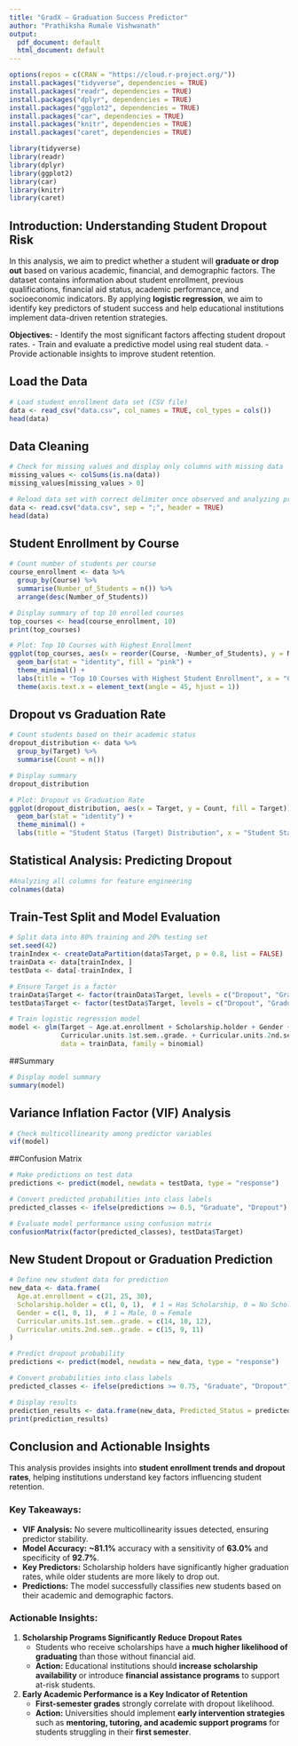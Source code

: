 ```yaml
---
title: "GradX – Graduation Success Predictor"
author: "Prathiksha Rumale Vishwanath"
output:
  pdf_document: default
  html_document: default
---
```


```r
options(repos = c(CRAN = "https://cloud.r-project.org/"))
install.packages("tidyverse", dependencies = TRUE)
install.packages("readr", dependencies = TRUE)
install.packages("dplyr", dependencies = TRUE)
install.packages("ggplot2", dependencies = TRUE)
install.packages("car", dependencies = TRUE)
install.packages("knitr", dependencies = TRUE)
install.packages("caret", dependencies = TRUE)
```

```r
library(tidyverse)
library(readr)
library(dplyr)
library(ggplot2)
library(car)
library(knitr)
library(caret)
```

## Introduction: Understanding Student Dropout Risk

In this analysis, we aim to predict whether a student will **graduate or drop out** based on various academic, financial, and demographic factors. The dataset contains information about student enrollment, previous qualifications, financial aid status, academic performance, and socioeconomic indicators. By applying **logistic regression**, we aim to identify key predictors of student success and help educational institutions implement data-driven retention strategies.

**Objectives:**
- Identify the most significant factors affecting student dropout rates.
- Train and evaluate a predictive model using real student data.
- Provide actionable insights to improve student retention.

## Load the Data

```r
# Load student enrollment data set (CSV file)
data <- read_csv("data.csv", col_names = TRUE, col_types = cols())
head(data)
```

## Data Cleaning

```r
# Check for missing values and display only columns with missing data
missing_values <- colSums(is.na(data))
missing_values[missing_values > 0]
```

```r
# Reload data set with correct delimiter once observed and analyzing presence or missing values
data <- read.csv("data.csv", sep = ";", header = TRUE)
head(data)
```

## Student Enrollment by Course

```r
# Count number of students per course
course_enrollment <- data %>% 
  group_by(Course) %>% 
  summarise(Number_of_Students = n()) %>% 
  arrange(desc(Number_of_Students))

# Display summary of top 10 enrolled courses
top_courses <- head(course_enrollment, 10)
print(top_courses)

```

```r
# Plot: Top 10 Courses with Highest Enrollment
ggplot(top_courses, aes(x = reorder(Course, -Number_of_Students), y = Number_of_Students)) +
  geom_bar(stat = "identity", fill = "pink") +
  theme_minimal() +
  labs(title = "Top 10 Courses with Highest Student Enrollment", x = "Course ID", y = "Number of Students") +
  theme(axis.text.x = element_text(angle = 45, hjust = 1))
```

## Dropout vs Graduation Rate

```r
# Count students based on their academic status
dropout_distribution <- data %>% 
  group_by(Target) %>% 
  summarise(Count = n())

# Display summary
dropout_distribution
```

```r
# Plot: Dropout vs Graduation Rate
ggplot(dropout_distribution, aes(x = Target, y = Count, fill = Target)) +
  geom_bar(stat = "identity") +
  theme_minimal() +
  labs(title = "Student Status (Target) Distribution", x = "Student Status", y = "Count")
```

## Statistical Analysis: Predicting Dropout

```r
#Analyzing all columns for feature engineering
colnames(data)
```

## Train-Test Split and Model Evaluation

```r
# Split data into 80% training and 20% testing set
set.seed(42)
trainIndex <- createDataPartition(data$Target, p = 0.8, list = FALSE)
trainData <- data[trainIndex, ]
testData <- data[-trainIndex, ]

# Ensure Target is a factor
trainData$Target <- factor(trainData$Target, levels = c("Dropout", "Graduate"))
testData$Target <- factor(testData$Target, levels = c("Dropout", "Graduate"))

# Train logistic regression model
model <- glm(Target ~ Age.at.enrollment + Scholarship.holder + Gender + 
             Curricular.units.1st.sem..grade. + Curricular.units.2nd.sem..grade., 
             data = trainData, family = binomial)
```

##Summary

```r
# Display model summary
summary(model)
```

## Variance Inflation Factor (VIF) Analysis

```r
# Check multicollinearity among predictor variables
vif(model)
```
##Confusion Matrix

```r
# Make predictions on test data
predictions <- predict(model, newdata = testData, type = "response")

# Convert predicted probabilities into class labels
predicted_classes <- ifelse(predictions >= 0.5, "Graduate", "Dropout")

# Evaluate model performance using confusion matrix
confusionMatrix(factor(predicted_classes), testData$Target)
```

## New Student Dropout or Graduation Prediction

```r
# Define new student data for prediction
new_data <- data.frame(
  Age.at.enrollment = c(21, 25, 30),
  Scholarship.holder = c(1, 0, 1),  # 1 = Has Scholarship, 0 = No Scholarship
  Gender = c(1, 0, 1),  # 1 = Male, 0 = Female
  Curricular.units.1st.sem..grade. = c(14, 10, 12),
  Curricular.units.2nd.sem..grade. = c(15, 9, 11)
)

# Predict dropout probability
predictions <- predict(model, newdata = new_data, type = "response")

# Convert probabilities into class labels
predicted_classes <- ifelse(predictions >= 0.75, "Graduate", "Dropout")

# Display results
prediction_results <- data.frame(new_data, Predicted_Status = predicted_classes, Probability = predictions)
print(prediction_results)
```

## Conclusion and Actionable Insights
This analysis provides insights into **student enrollment trends and dropout rates**, helping institutions understand key factors influencing student retention.

### **Key Takeaways:**
- **VIF Analysis:** No severe multicollinearity issues detected, ensuring predictor stability.
- **Model Accuracy:** **~81.1%** accuracy with a sensitivity of **63.0%** and specificity of **92.7%**.
- **Key Predictors:** Scholarship holders have significantly higher graduation rates, while older students are more likely to drop out.
- **Predictions:** The model successfully classifies new students based on their academic and demographic factors.

### **Actionable Insights:**
1. **Scholarship Programs Significantly Reduce Dropout Rates**
   - Students who receive scholarships have a **much higher likelihood of graduating** than those without financial aid.
   - **Action:** Educational institutions should **increase scholarship availability** or introduce **financial assistance programs** to support at-risk students.

2. **Early Academic Performance is a Key Indicator of Retention**
   - **First-semester grades** strongly correlate with dropout likelihood.
   - **Action:** Universities should implement **early intervention strategies** such as **mentoring, tutoring, and academic support programs** for students struggling in their **first semester**.
